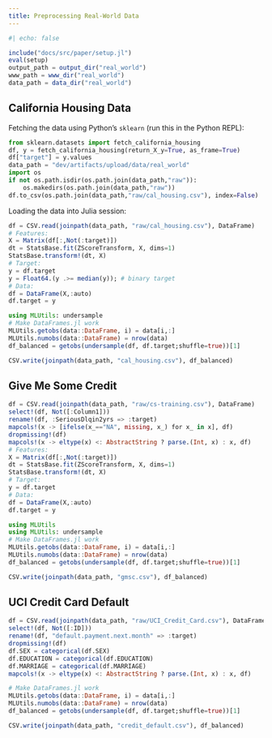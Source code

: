 ```yaml
---
title: Preprocessing Real-World Data
---
```


```julia
#| echo: false

include("docs/src/paper/setup.jl")
eval(setup)
output_path = output_dir("real_world")
www_path = www_dir("real_world")
data_path = data_dir("real_world")
```

## California Housing Data

Fetching the data using Python's `sklearn` (run this in the Python REPL):

```python
from sklearn.datasets import fetch_california_housing
df, y = fetch_california_housing(return_X_y=True, as_frame=True)
df["target"] = y.values
data_path = "dev/artifacts/upload/data/real_world"
import os
if not os.path.isdir(os.path.join(data_path,"raw")):
    os.makedirs(os.path.join(data_path,"raw"))
df.to_csv(os.path.join(data_path,"raw/cal_housing.csv"), index=False)
```

Loading the data into Julia session:

```julia
df = CSV.read(joinpath(data_path, "raw/cal_housing.csv"), DataFrame)
# Features:
X = Matrix(df[:,Not(:target)])
dt = StatsBase.fit(ZScoreTransform, X, dims=1)
StatsBase.transform!(dt, X)
# Target:
y = df.target
y = Float64.(y .>= median(y)); # binary target
# Data:
df = DataFrame(X,:auto)
df.target = y
```

```julia
using MLUtils: undersample
# Make DataFrames.jl work
MLUtils.getobs(data::DataFrame, i) = data[i,:]
MLUtils.numobs(data::DataFrame) = nrow(data)
df_balanced = getobs(undersample(df, df.target;shuffle=true))[1]
```

```julia
CSV.write(joinpath(data_path, "cal_housing.csv"), df_balanced)
```


## Give Me Some Credit

```julia
df = CSV.read(joinpath(data_path, "raw/cs-training.csv"), DataFrame)
select!(df, Not([:Column1]))
rename!(df, :SeriousDlqin2yrs => :target)
mapcols!(x -> [ifelse(x_=="NA", missing, x_) for x_ in x], df)
dropmissing!(df)
mapcols!(x -> eltype(x) <: AbstractString ? parse.(Int, x) : x, df)
# Features:
X = Matrix(df[:,Not(:target)])
dt = StatsBase.fit(ZScoreTransform, X, dims=1)
StatsBase.transform!(dt, X)
# Target:
y = df.target
# Data:
df = DataFrame(X,:auto)
df.target = y
```

```julia
using MLUtils
using MLUtils: undersample
# Make DataFrames.jl work
MLUtils.getobs(data::DataFrame, i) = data[i,:]
MLUtils.numobs(data::DataFrame) = nrow(data)
df_balanced = getobs(undersample(df, df.target;shuffle=true))[1]
```

```julia
CSV.write(joinpath(data_path, "gmsc.csv"), df_balanced)
```

## UCI Credit Card Default

```julia
df = CSV.read(joinpath(data_path, "raw/UCI_Credit_Card.csv"), DataFrame)
select!(df, Not([:ID]))
rename!(df, "default.payment.next.month" => :target)
dropmissing!(df)
df.SEX = categorical(df.SEX)
df.EDUCATION = categorical(df.EDUCATION)
df.MARRIAGE = categorical(df.MARRIAGE)
mapcols!(x -> eltype(x) <: AbstractString ? parse.(Int, x) : x, df)
```

```julia
# Make DataFrames.jl work
MLUtils.getobs(data::DataFrame, i) = data[i,:]
MLUtils.numobs(data::DataFrame) = nrow(data)
df_balanced = getobs(undersample(df, df.target;shuffle=true))[1]
```

```julia
CSV.write(joinpath(data_path, "credit_default.csv"), df_balanced)
```




